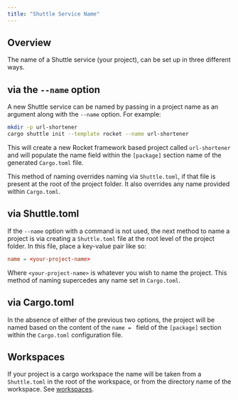 ```yaml
---
title: "Shuttle Service Name"
---
```


## Overview

The name of a Shuttle service (your project), can be set up in three different ways.

## via the `--name` option

A new Shuttle service can be named by passing in a project name as an argument along with the `--name` option.  For example:

```bash
mkdir -p url-shortener
cargo shuttle init --template rocket --name url-shortener
```

This will create a new Rocket framework based project called `url-shortener` and will populate the name field within the `[package]` section name of the generated `Cargo.toml` file.

This method of naming overrides naming via `Shuttle.toml`, if that file is present at the root of the project folder.  It also overrides any name provided within `Cargo.toml`.

## via Shuttle.toml

If the `--name` option with a command is not used, the next method to name a project is via creating a `Shuttle.toml` file at the root level of the project folder.  In this file, place a key-value pair like so:

```toml 
name = <your-project-name>
```

Where `<your-project-name>` is whatever you wish to name the project.  This method of naming supercedes any name set in `Cargo.toml`.

## via Cargo.toml

In the absence of either of the previous two options, the project will be named based on the content of the `name = ` field of the `[package]` section within the `Cargo.toml` configuration file.

## Workspaces

If your project is a cargo workspace the name will be taken from a `Shuttle.toml` in the root of the workspace, or
from the directory name of the workspace. See [workspaces](../introduction/workspaces).
